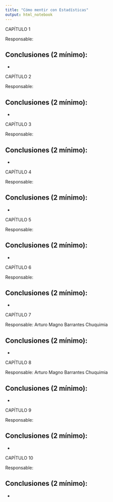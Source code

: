 ```yaml
---
title: "Cómo mentir con Estadísticas"
output: html_notebook
---
```


CAPÍTULO 1

Responsable: 

Conclusiones (2 mínimo):
-
-



CAPÍTULO 2

Responsable: 

Conclusiones (2 mínimo):
-
-



CAPÍTULO 3

Responsable: 

Conclusiones (2 mínimo):
-
-



CAPÍTULO 4

Responsable: 

Conclusiones (2 mínimo):
-
-



CAPÍTULO 5

Responsable: 

Conclusiones (2 mínimo):
-
-



CAPÍTULO 6

Responsable: 

Conclusiones (2 mínimo):
-
-



CAPÍTULO 7

Responsable: Arturo Magno Barrantes Chuquimia

Conclusiones (2 mínimo):
-
-



CAPÍTULO 8

Responsable: Arturo Magno Barrantes Chuquimia

Conclusiones (2 mínimo):
-
-



CAPÍTULO 9

Responsable: 

Conclusiones (2 mínimo):
-
-



CAPÍTULO 10

Responsable: 

Conclusiones (2 mínimo):
-
-